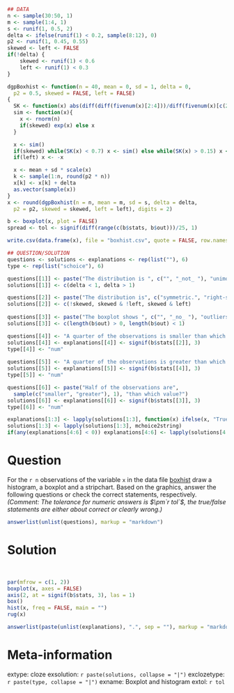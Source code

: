```r
## DATA
n <- sample(30:50, 1)
m <- sample(1:4, 1)
s <- runif(1, 0.5, 2)
delta <- ifelse(runif(1) < 0.2, sample(8:12), 0)
p2 <- runif(1, 0.45, 0.55)
skewed <- left <- FALSE
if(!delta) {
    skewed <- runif(1) < 0.6
    left <- runif(1) < 0.3
}

dgpBoxhist <- function(n = 40, mean = 0, sd = 1, delta = 0,
  p2 = 0.5, skewed = FALSE, left = FALSE)
{
  SK <- function(x) abs(diff(diff(fivenum(x)[2:4]))/diff(fivenum(x)[c(2, 4)]))
  sim <- function(x){
    x <- rnorm(n)
    if(skewed) exp(x) else x
  }

  x <- sim()
  if(skewed) while(SK(x) < 0.7) x <- sim() else while(SK(x) > 0.15) x <- sim()
  if(left) x <- -x

  x <- mean + sd * scale(x)
  k <- sample(1:n, round(p2 * n))
  x[k] <- x[k] + delta
  as.vector(sample(x))
}
x <- round(dgpBoxhist(n = n, mean = m, sd = s, delta = delta, 
  p2 = p2, skewed = skewed, left = left), digits = 2)

b <- boxplot(x, plot = FALSE)
spread <- tol <- signif(diff(range(c(b$stats, b$out)))/25, 1)

write.csv(data.frame(x), file = "boxhist.csv", quote = FALSE, row.names = FALSE)

## QUESTION/SOLUTION
questions <- solutions <- explanations <- rep(list(""), 6)
type <- rep(list("schoice"), 6)

questions[[1]] <- paste("The distribution is ", c("", "_not_ "), "unimodal.", sep = "")
solutions[[1]] <- c(delta < 1, delta > 1)

questions[[2]] <- paste("The distribution is", c("symmetric.", "right-skewed.", "left-skewed."))
solutions[[2]] <- c(!skewed, skewed & !left, skewed & left)
    
questions[[3]] <- paste("The boxplot shows ", c("", "_no_ "), "outliers.", sep = "")
solutions[[3]] <- c(length(b$out) > 0, length(b$out) < 1)

questions[[4]] <- "A quarter of the observations is smaller than which value?"
solutions[[4]] <- explanations[[4]] <- signif(b$stats[[2]], 3)
type[[4]] <- "num"
    
questions[[5]] <- "A quarter of the observations is greater than which value?"
solutions[[5]] <- explanations[[5]] <- signif(b$stats[[4]], 3)
type[[5]] <- "num"

questions[[6]] <- paste("Half of the observations are",
  sample(c("smaller", "greater"), 1), "than which value?")
solutions[[6]] <- explanations[[6]] <- signif(b$stats[[3]], 3)
type[[6]] <- "num"

explanations[1:3] <- lapply(solutions[1:3], function(x) ifelse(x, "True", "False"))
solutions[1:3] <- lapply(solutions[1:3], mchoice2string)
if(any(explanations[4:6] < 0)) explanations[4:6] <- lapply(solutions[4:6], function(x) paste("$", x, "$", sep = ""))
```

Question
========
For the `r n` observations of the variable `x` in the data file
[boxhist](boxhist.csv) draw a histogram, a boxplot and a stripchart.
Based on the graphics, answer the following questions or check the correct
statements, respectively. _(Comment: The tolerance for numeric answers is
$\pm`r tol`$, the true/false statements are either about correct or clearly wrong.)_

```r
answerlist(unlist(questions), markup = "markdown")
```

Solution
========
\
```r
par(mfrow = c(1, 2))
boxplot(x, axes = FALSE)
axis(2, at = signif(b$stats, 3), las = 1)
box()
hist(x, freq = FALSE, main = "")
rug(x)
```

```r
answerlist(paste(unlist(explanations), ".", sep = ""), markup = "markdown")
```

Meta-information
================
extype: cloze
exsolution: `r paste(solutions, collapse = "|")`
exclozetype: `r paste(type, collapse = "|")`
exname: Boxplot and histogram
extol: `r tol`
